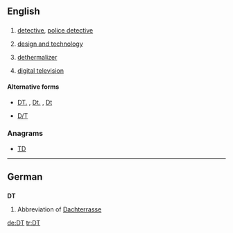 ==English==
{{wikipedia}}

==={{abbreviation}}===
{{infl|en|abbreviation}}

# {{law enforcement}} [[detective]], [[police detective]]
# {{education}} [[design and technology]]
# {{aviation}} [[dethermalizer]]
# [[digital television]]

====Alternative forms====
* {{sense|law enforcement}} [[DT.]] , [[Dt.]] , [[Dt]]
* {{sense|aviation}} [[D/T]]

===Anagrams===
* [[TD#English|TD]]

----

==German==

==={{abbreviation|lang=de}}===
'''DT'''

# Abbreviation of [[Dachterrasse]]

[[de:DT]]
[[tr:DT]]